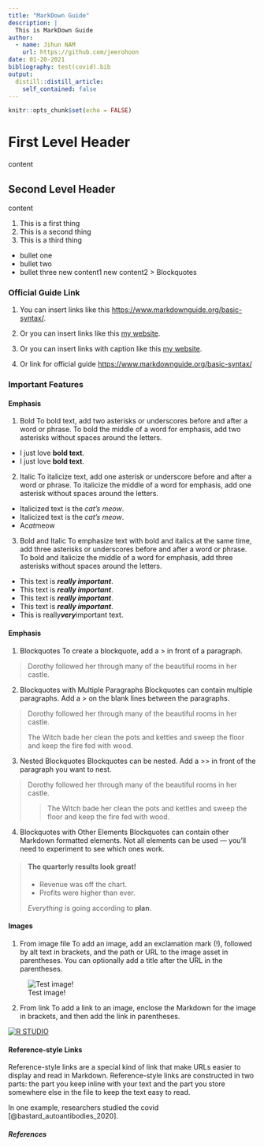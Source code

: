 ```yaml
---
title: "MarkDown Guide"
description: |
  This is MarkDown Guide
author:
  - name: Jihun NAM
    url: https://github.com/jeerohoon
date: 01-20-2021
bibliography: test(covid).bib
output:
  distill::distill_article:
    self_contained: false
---
```



```r
knitr::opts_chunk$set(echo = FALSE)
```

# First Level Header

content

## Second Level Header

content

1. This is a first thing
2. This is a second thing
3. This is a third thing

- bullet one
- bullet two
- bullet three
  new content1
  new content2
  > Blockquotes
  
### Official Guide Link

1. You can insert links like this <https://www.markdownguide.org/basic-syntax/>.

2. Or you can insert links like this [my website](https://www.markdownguide.org/basic-syntax/).

3. Or you can insert links with caption like this [my website](https://www.markdownguide.org/basic-syntax/ "Official Guide").

4. Or link for official guide <https://www.markdownguide.org/basic-syntax/>


### Important Features

#### Emphasis

1. Bold
To bold text, add two asterisks or underscores before and after a word or phrase. To bold the middle of a word for emphasis, add two asterisks without spaces around the letters.
- I just love **bold text**.
- I just love __bold text__.

2. Italic
To italicize text, add one asterisk or underscore before and after a word or phrase. To italicize the middle of a word for emphasis, add one asterisk without spaces around the letters.
- Italicized text is the *cat's meow*.
- Italicized text is the _cat's meow_.
- A*cat*meow

3. Bold and Italic
To emphasize text with bold and italics at the same time, add three asterisks or underscores before and after a word or phrase. To bold and italicize the middle of a word for emphasis, add three asterisks without spaces around the letters.
- This text is ***really important***.
- This text is ___really important___.	
- This text is __*really important*__.	
- This text is **_really important_**.
- This is really***very***important text.

#### Emphasis

1. Blockquotes 
To create a blockquote, add a > in front of a paragraph.

> Dorothy followed her through many of the beautiful rooms in her castle.

2. Blockquotes with Multiple Paragraphs
Blockquotes can contain multiple paragraphs. Add a > on the blank lines between the paragraphs.

> Dorothy followed her through many of the beautiful rooms in her castle.
>
> The Witch bade her clean the pots and kettles and sweep the floor and keep the fire fed with wood.

3. Nested Blockquotes
Blockquotes can be nested. Add a >> in front of the paragraph you want to nest.

> Dorothy followed her through many of the beautiful rooms in her castle.
>
>> The Witch bade her clean the pots and kettles and sweep the floor and keep the fire fed with wood.

4. Blockquotes with Other Elements
Blockquotes can contain other Markdown formatted elements. Not all elements can be used — you’ll need to experiment to see which ones work.

> #### The quarterly results look great!
>
> - Revenue was off the chart.
> - Profits were higher than ever.
>
>  *Everything* is going according to **plan**.

#### Images

1. From image file
To add an image, add an exclamation mark (!), followed by alt text in brackets, and the path or URL to the image asset in parentheses. You can optionally add a title after the URL in the parentheses.

![Test image!](/Users/1109103/Google Drive/SMU_2021_1st/Visual/blog/_posts/2021-01-20-MarkDown-Guide/testimage.jpg "Beach")

2. From link
To add a link to an image, enclose the Markdown for the image in brackets, and then add the link in parentheses.

[![R STUDIO]("R STUDIO")](https://www.google.com/imgres?imgurl=https%3A%2F%2Fd33wubrfki0l68.cloudfront.net%2F62bcc8535a06077094ca3c29c383e37ad7334311%2Fa263f%2Fassets%2Fimg%2Flogo.svg&imgrefurl=https%3A%2F%2Frstudio.com%2F&tbnid=aOpt7_SeOgPKmM&vet=12ahUKEwj-96-K4avuAhVJBHIKHX-6DbsQMygDegUIARCeAQ..i&docid=0CAiMo3GaSUX8M&w=800&h=281&q=R%20STUDIO&ved=2ahUKEwj-96-K4avuAhVJBHIKHX-6DbsQMygDegUIARCeAQ)

#### Reference-style Links

Reference-style links are a special kind of link that make URLs easier to display and read in Markdown. Reference-style links are constructed in two parts: the part you keep inline with your text and the part you store somewhere else in the file to keep the text easy to read.

In one example, researchers studied the covid 
[@bastard_autoantibodies_2020].

##### References
